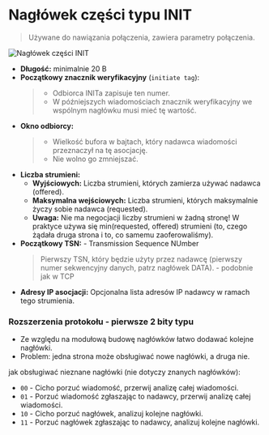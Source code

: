 
# Nagłówek części typu INIT

> Używane do nawiązania połączenia, zawiera parametry połączenia.

![Nagłówek części INIT](/sctp/img/img5.jpg)

- **Długość:** minimalnie 20 B
- **Początkowy znacznik weryfikacyjny** (`initiate tag`):
  > - Odbiorca INITa zapisuje ten numer.
  > - W późniejszych wiadomościach znacznik weryfikacyjny we wspólnym nagłówku musi mieć tę wartość.
- **Okno odbiorcy:**
  > - Wielkość bufora w bajtach, który nadawca wiadomości przeznaczył na tę asocjację.
  > - Nie wolno go zmniejszać.
- **Liczba strumieni:**
  - **Wyjściowych:** Liczba strumieni, których zamierza używać nadawca (offered).
  - **Maksymalna wejściowych:** Liczba strumieni, których maksymalnie życzy sobie nadawca (requested).
  - **Uwaga:** Nie ma negocjacji liczby strumieni w żadną stronę! W praktyce używa się min(requested, offered) strumieni (to, czego żądała druga strona i to, co samemu zaoferowaliśmy).
- **Początkowy TSN:** - Transmission Sequence NUmber
  > Pierwszy TSN, który będzie użyty przez nadawcę (pierwszy numer sekwencyjny danych, patrz nagłówek DATA). - podobnie jak w TCP
- **Adresy IP asocjacji:** Opcjonalna lista adresów IP nadawcy w ramach tego strumienia.

### Rozszerzenia protokołu - pierwsze 2 bity typu

- Ze względu na modułową budowę nagłówków łatwo dodawać kolejne nagłówki.
- Problem: jedna strona może obsługiwać nowe nagłówki, a druga nie.

jak obsługiwać nieznane nagłówki (nie dotyczy znanych nagłówków):

- `00` - Cicho porzuć wiadomość, przerwij analizę całej wiadomości.
- `01` - Porzuć wiadomość zgłaszając to nadawcy, przerwij analizę całej wiadomości.
- `10` - Cicho porzuć nagłówek, analizuj kolejne nagłówki.
- `11` - Porzuć nagłówek zgłaszając to nadawcy, analizuj kolejne nagłówki.
